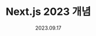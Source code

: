 ---
title: 'Next.js 2023 개념'
description: 'Next.js를 파먹으며 블로그를 만들어보자'
tags:
  -
date: '2023.09.17'
---